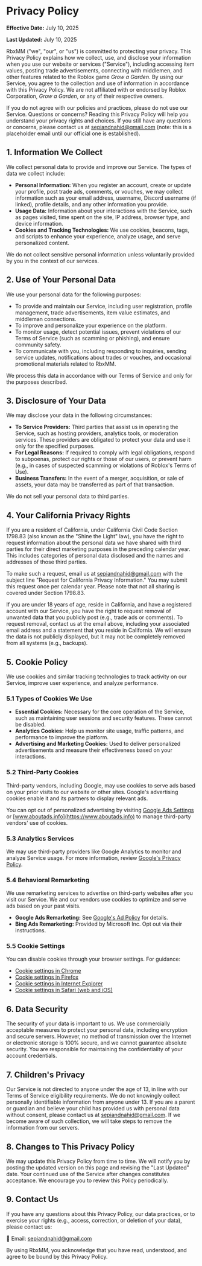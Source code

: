 # Privacy Policy

**Effective Date:** July 10, 2025

**Last Updated:** July 10, 2025

RbxMM ("we", "our", or "us") is committed to protecting your privacy. This Privacy Policy explains how we collect, use, and disclose your information when you use our website or services ("Service"), including accessing item values, posting trade advertisements, connecting with middlemen, and other features related to the Roblox game _Grow a Garden_. By using our Service, you agree to the collection and use of information in accordance with this Privacy Policy. We are not affiliated with or endorsed by Roblox Corporation, _Grow a Garden_, or any of their respective owners.

If you do not agree with our policies and practices, please do not use our Service. Questions or concerns? Reading this Privacy Policy will help you understand your privacy rights and choices. If you still have any questions or concerns, please contact us at [sepiandnahid@gmail.com](mailto:sepiandnahid@gmail.com) (note: this is a placeholder email until our official one is established).

## 1. Information We Collect

We collect personal data to provide and improve our Service. The types of data we collect include:

- **Personal Information:** When you register an account, create or update your profile, post trade ads, comments, or vouches, we may collect information such as your email address, username, Discord username (if linked), profile details, and any other information you provide.
- **Usage Data:** Information about your interactions with the Service, such as pages visited, time spent on the site, IP address, browser type, and device information.
- **Cookies and Tracking Technologies:** We use cookies, beacons, tags, and scripts to enhance your experience, analyze usage, and serve personalized content.

We do not collect sensitive personal information unless voluntarily provided by you in the context of our services.

## 2. Use of Your Personal Data

We use your personal data for the following purposes:

- To provide and maintain our Service, including user registration, profile management, trade advertisements, item value estimates, and middleman connections.
- To improve and personalize your experience on the platform.
- To monitor usage, detect potential issues, prevent violations of our Terms of Service (such as scamming or phishing), and ensure community safety.
- To communicate with you, including responding to inquiries, sending service updates, notifications about trades or vouches, and occasional promotional materials related to RbxMM.

We process this data in accordance with our Terms of Service and only for the purposes described.

## 3. Disclosure of Your Data

We may disclose your data in the following circumstances:

- **To Service Providers:** Third parties that assist us in operating the Service, such as hosting providers, analytics tools, or moderation services. These providers are obligated to protect your data and use it only for the specified purposes.
- **For Legal Reasons:** If required to comply with legal obligations, respond to subpoenas, protect our rights or those of our users, or prevent harm (e.g., in cases of suspected scamming or violations of Roblox's Terms of Use).
- **Business Transfers:** In the event of a merger, acquisition, or sale of assets, your data may be transferred as part of that transaction.

We do not sell your personal data to third parties.

## 4. Your California Privacy Rights

If you are a resident of California, under California Civil Code Section 1798.83 (also known as the "Shine the Light" law), you have the right to request information about the personal data we have shared with third parties for their direct marketing purposes in the preceding calendar year. This includes categories of personal data disclosed and the names and addresses of those third parties.

To make such a request, email us at [sepiandnahid@gmail.com](mailto:sepiandnahid@gmail.com) with the subject line "Request for California Privacy Information." You may submit this request once per calendar year. Please note that not all sharing is covered under Section 1798.83.

If you are under 18 years of age, reside in California, and have a registered account with our Service, you have the right to request removal of unwanted data that you publicly post (e.g., trade ads or comments). To request removal, contact us at the email above, including your associated email address and a statement that you reside in California. We will ensure the data is not publicly displayed, but it may not be completely removed from all systems (e.g., backups).

## 5. Cookie Policy

We use cookies and similar tracking technologies to track activity on our Service, improve user experience, and analyze performance.

### 5.1 Types of Cookies We Use

- **Essential Cookies:** Necessary for the core operation of the Service, such as maintaining user sessions and security features. These cannot be disabled.
- **Analytics Cookies:** Help us monitor site usage, traffic patterns, and performance to improve the platform.
- **Advertising and Marketing Cookies:** Used to deliver personalized advertisements and measure their effectiveness based on your interactions.

### 5.2 Third-Party Cookies

Third-party vendors, including Google, may use cookies to serve ads based on your prior visits to our website or other sites. Google's advertising cookies enable it and its partners to display relevant ads.

You can opt out of personalized advertising by visiting [Google Ads Settings](https://adssettings.google.com) or [www.aboutads.info](https://www.aboutads.info) to manage third-party vendors' use of cookies.

### 5.3 Analytics Services

We may use third-party providers like Google Analytics to monitor and analyze Service usage. For more information, review [Google's Privacy Policy](https://policies.google.com/privacy).

### 5.4 Behavioral Remarketing

We use remarketing services to advertise on third-party websites after you visit our Service. We and our vendors use cookies to optimize and serve ads based on your past visits.

- **Google Ads Remarketing:** See [Google's Ad Policy](https://policies.google.com/technologies/ads) for details.
- **Bing Ads Remarketing:** Provided by Microsoft Inc. Opt out via their instructions.

### 5.5 Cookie Settings

You can disable cookies through your browser settings. For guidance:

- [Cookie settings in Chrome](https://support.google.com/chrome/answer/95647)
- [Cookie settings in Firefox](https://support.mozilla.org/en-US/kb/enable-and-disable-cookies-website-preferences)
- [Cookie settings in Internet Explorer](https://support.microsoft.com/en-us/help/17442/windows-internet-explorer-delete-manage-cookies)
- [Cookie settings in Safari (web and iOS)](https://support.apple.com/en-us/HT201265)

## 6. Data Security

The security of your data is important to us. We use commercially acceptable measures to protect your personal data, including encryption and secure servers. However, no method of transmission over the Internet or electronic storage is 100% secure, and we cannot guarantee absolute security. You are responsible for maintaining the confidentiality of your account credentials.

## 7. Children's Privacy

Our Service is not directed to anyone under the age of 13, in line with our Terms of Service eligibility requirements. We do not knowingly collect personally identifiable information from anyone under 13. If you are a parent or guardian and believe your child has provided us with personal data without consent, please contact us at [sepiandnahid@gmail.com](mailto:sepiandnahid@gmail.com). If we become aware of such collection, we will take steps to remove the information from our servers.

## 8. Changes to This Privacy Policy

We may update this Privacy Policy from time to time. We will notify you by posting the updated version on this page and revising the "Last Updated" date. Your continued use of the Service after changes constitutes acceptance. We encourage you to review this Policy periodically.

## 9. Contact Us

If you have any questions about this Privacy Policy, our data practices, or to exercise your rights (e.g., access, correction, or deletion of your data), please contact us:

📧 Email: [sepiandnahid@gmail.com](mailto:sepiandnahid@gmail.com)

By using RbxMM, you acknowledge that you have read, understood, and agree to be bound by this Privacy Policy.
